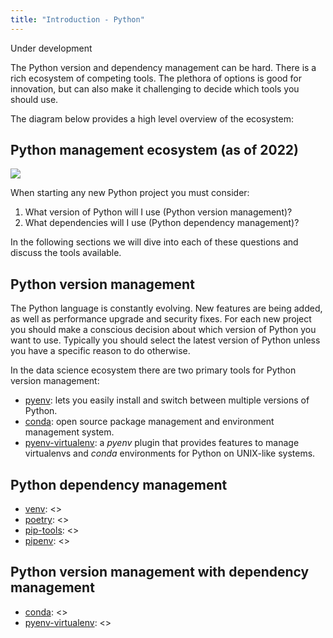 ```yaml
---
title: "Introduction - Python"
---
```


::: callout-warning
Under development
:::

The Python version and dependency management can be hard. There is a rich ecosystem of competing tools. The plethora of options is good for innovation, but can also make it challenging to decide which tools you should use.

The diagram below provides a high level overview of the ecosystem:

::: callout-note
# Python management ecosystem (as of 2022)

![](../../imgs/python-ecosystem.drawio.png)
:::

When starting any new Python project you must consider:

1.  What version of Python will I use (Python version management)?
2.  What dependencies will I use (Python dependency management)?

In the following sections we will dive into each of these questions and discuss the tools available.

## Python version management

The Python language is constantly evolving. New features are being added, as well as performance upgrade and security fixes. For each new project you should make a conscious decision about which version of Python you want to use. Typically you should select the latest version of Python unless you have a specific reason to do otherwise.

In the data science ecosystem there are two primary tools for Python version management:

-   [pyenv](https://github.com/pyenv/pyenv): lets you easily install and switch between multiple versions of Python.
-   [conda](https://docs.conda.io/en/latest/): open source package management and environment management system.
-   [pyenv-virtualenv](https://github.com/pyenv/pyenv-virtualenv): a *pyenv* plugin that provides features to manage virtualenvs and *conda* environments for Python on UNIX-like systems.

## Python dependency management

-   [venv](https://docs.python.org/3/library/venv.html): \<\>
-   [poetry](https://python-poetry.org): \<\>
-   [pip-tools](https://github.com/jazzband/pip-tools/): \<\>
-   [pipenv](https://github.com/pypa/pipenv): \<\>

## Python version management with dependency management

-   [conda](https://docs.conda.io/en/latest/): \<\>
-   [pyenv-virtualenv](https://github.com/pyenv/pyenv-virtualenv): \<\>
